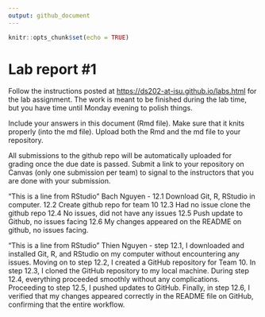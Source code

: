 ```yaml
---
output: github_document
---
```


<!-- README.md is generated from README.Rmd. Please edit the README.Rmd file -->

```r
knitr::opts_chunk$set(echo = TRUE)
```

# Lab report #1

Follow the instructions posted at <https://ds202-at-isu.github.io/labs.html> for the lab assignment. The work is meant to be finished during the lab time, but you have time until Monday evening to polish things.

Include your answers in this document (Rmd file). Make sure that it knits properly (into the md file). Upload both the Rmd and the md file to your repository.

All submissions to the github repo will be automatically uploaded for grading once the due date is passed. Submit a link to your repository on Canvas (only one submission per team) to signal to the instructors that you are done with your submission.

"This is a line from RStudio" Bach Nguyen - 12.1 Download Git, R, RStudio in computer. 12.2 Create github repo for team 10 12.3 Had no issue clone the github repo 12.4 No issues, did not have any issues 12.5 Push update to Github, no issues facing 12.6 My changes appeared on the README on github, no issues facing. 

"This is a line from RStudio" Thien Nguyen - step 12.1, I downloaded and installed Git, R, and RStudio on my computer without encountering any issues. Moving on to step 12.2, I created a GitHub repository for Team 10. In step 12.3, I  cloned the GitHub repository to my local machine. During step 12.4, everything proceeded smoothly without any complications. Proceeding to step 12.5, I pushed updates to GitHub. Finally, in step 12.6, I verified that my changes appeared correctly in the README file on GitHub, confirming that the entire workflow.


